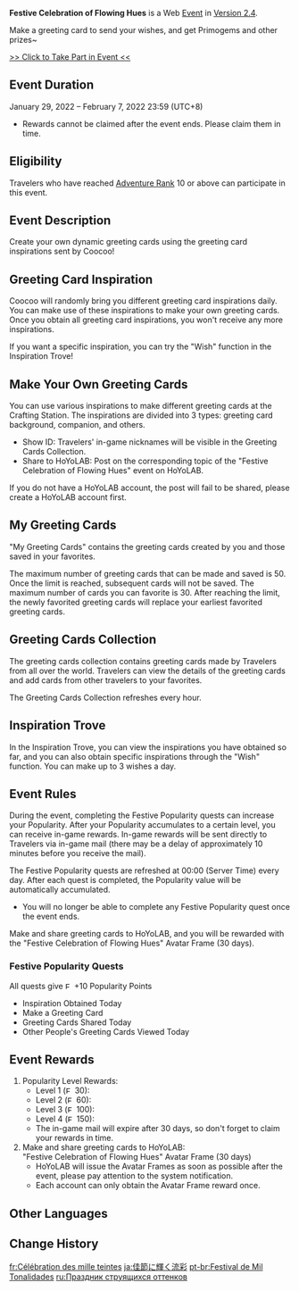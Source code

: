{{EventTabs}}
{{Event
|name              = Festive Celebration of Flowing Hues
|image             = Festive Celebration of Flowing Hues.png
|type              = Web
|time_known        = yes
|time_start        = 2022-01-29 11:00:00
|time_start_offset = GMT+8
|time_end          = 2022-02-07 23:59:59
|time_end_offset   = GMT+8
|link              = https://genshin.hoyoverse.com/en/news/detail/19168
|link2             = https://webstatic-sea.mihoyo.com/ys/event/e20220129-postcard/index.html
|link2name         = Event Page
|characters        = Beidou;Chongyun;Ganyu;Guoba;Hu Tao;Keqing;Ningguang;Qiqi;Paimon;Shenhe;Traveler;Xiangling;Xiao;Xingqiu;Xinyan;Yanfei;Yun Jin;Zhongli
}}
'''Festive Celebration of Flowing Hues''' is a Web [[Event]] in [[Version 2.4]].

Make a greeting card to send your wishes, and get Primogems and other prizes~

[https://webstatic-sea.mihoyo.com/ys/event/e20220129-postcard/index.html >> Click to Take Part in Event <<]

==Event Duration==
January 29, 2022 – February 7, 2022 23:59 (UTC+8)
* Rewards cannot be claimed after the event ends. Please claim them in time.

==Eligibility==
Travelers who have reached [[Adventure Rank]] 10 or above can participate in this event.

==Event Description==
Create your own dynamic greeting cards using the greeting card inspirations sent by Coocoo!

==Greeting Card Inspiration==
Coocoo will randomly bring you different greeting card inspirations daily.
You can make use of these inspirations to make your own greeting cards. Once you obtain all greeting card inspirations, you won't receive any more inspirations.

If you want a specific inspiration, you can try the "Wish" function in the Inspiration Trove!

==Make Your Own Greeting Cards==
You can use various inspirations to make different greeting cards at the Crafting Station. The inspirations are divided into 3 types: greeting card background, companion, and others.
* Show ID: Travelers' in-game nicknames will be visible in the Greeting Cards Collection.
* Share to HoYoLAB: Post on the corresponding topic of the "Festive Celebration of Flowing Hues" event on HoYoLAB.

If you do not have a HoYoLAB account, the post will fail to be shared, please create a HoYoLAB account first.

==My Greeting Cards==
"My Greeting Cards" contains the greeting cards created by you and those saved in your favorites.

The maximum number of greeting cards that can be made and saved is 50. Once the limit is reached, subsequent cards will not be saved. The maximum number of cards you can favorite is 30. After reaching the limit, the newly favorited greeting cards will replace your earliest favorited greeting cards.

==Greeting Cards Collection==
The greeting cards collection contains greeting cards made by Travelers from all over the world. Travelers can view the details of the greeting cards and add cards from other travelers to your favorites.

The Greeting Cards Collection refreshes every hour.

==Inspiration Trove==
In the Inspiration Trove, you can view the inspirations you have obtained so far, and you can also obtain specific inspirations through the "Wish" function. You can make up to 3 wishes a day.

==Event Rules==
During the event, completing the Festive Popularity quests can increase your Popularity. After your Popularity accumulates to a certain level, you can receive in-game rewards. In-game rewards will be sent directly to Travelers via in-game mail (there may be a delay of approximately 10 minutes before you receive the mail).

The Festive Popularity quests are refreshed at 00:00 (Server Time) every day. After each quest is completed, the Popularity value will be automatically accumulated.
*You will no longer be able to complete any Festive Popularity quest once the event ends.

Make and share greeting cards to HoYoLAB, and you will be rewarded with the "Festive Celebration of Flowing Hues" Avatar Frame (30 days).

===Festive Popularity Quests===
All quests give [[File:FCFH Popularity Points.png|12px]] +10 Popularity Points
*Inspiration Obtained Today
*Make a Greeting Card
*Greeting Cards Shared Today
*Other People's Greeting Cards Viewed Today

==Event Rewards==
# Popularity Level Rewards:
#* Level 1 ([[File:FCFH Popularity Points.png|12px]] 30): {{Item|Adventurer's Experience|20|x=5}}
#* Level 2 ([[File:FCFH Popularity Points.png|12px]] 60): {{Item|Mystic Enhancement Ore|20|x=5}}
#* Level 3 ([[File:FCFH Popularity Points.png|12px]] 100): {{Item|Primogem|20|x=60}}
#* Level 4 ([[File:FCFH Popularity Points.png|12px]] 150): {{Item|Mora|20|x=50,000}}
#* The in-game mail will expire after 30 days, so don't forget to claim your rewards in time.
# Make and share greeting cards to HoYoLAB:<br />"Festive Celebration of Flowing Hues" Avatar Frame (30 days)
#* HoYoLAB will issue the Avatar Frames as soon as possible after the event, please pay attention to the system notification.
#* Each account can only obtain the Avatar Frame reward once.

==Other Languages==
{{Other Languages|default_hidden = 1
|en     = Festive Celebration of Flowing Hues
|zhs    = 流彩贺佳节
|zhs_rm = Liúcǎi Hè Jiājié
|zht    = 流彩賀佳節
|zht_rm = Liúcǎi Hè Jiājié
|ja     = 佳節に輝く流彩
|ja_rm  = Kasetsu ni Kagayaku Ryuusai{{Assumed}}
|ko     = 명절을 축하하는 빛
|ko_rm  = Myeongjeoreul Chukahaneun Bit
|es     = Festival de los mil colores
|fr     = Célébration des mille teintes
|ru     = Праздник струящихся оттенков
|th     = เทศกาลแห่งสีสันอันพลิ้วไหว
|th_rm  = Thetkan Haeng Sisan An Phlio Wai
|vi     = Sắc Màu Đón Xuân
|de     = Fest der flüchtigen Farben
|id     = Festival Perayaan Aliran Warna
|pt     = Festival de Mil Tonalidades
|tr     = 
|it     = 
}}

==Change History==
{{Change History|2.4}}

[[fr:Célébration des mille teintes]]
[[ja:佳節に輝く流彩]]
[[pt-br:Festival de Mil Tonalidades]]
[[ru:Праздник струящихся оттенков]]